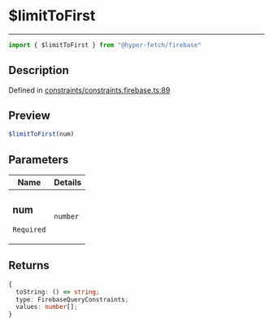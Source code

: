 

# $limitToFirst

<div class="api-docs__separator" data-reactroot="">

---

</div><div class="api-docs__import" data-reactroot="">

```ts
import { $limitToFirst } from "@hyper-fetch/firebase"
```

</div><div class="api-docs__section">

## Description

</div><div class="api-docs__description"><span class="api-docs__do-not-parse">



</span></div><p class="api-docs__definition">

Defined in [constraints/constraints.firebase.ts:89](https://github.com/BetterTyped/hyper-fetch/blob/c3e2c45/packages/adapter-firebase/src/constraints/constraints.firebase.ts#L89)

</p><div class="api-docs__section">

## Preview

</div><div class="api-docs__preview fn">

```ts
$limitToFirst(num)
```

</div><div class="api-docs__section">

## Parameters

</div><div class="api-docs__parameters"><table><thead><tr><th>Name</th><th>Details</th></tr></thead><tbody><tr param-data="num"><td class="api-docs__param-name required">

### num 

`Required`

</td><td class="api-docs__param-type">

`number`

</td></tr></tbody></table></div><div class="api-docs__section">

## Returns

</div><div class="api-docs__returns">

```ts
{
  toString: () => string;
  type: FirebaseQueryConstraints;
  values: number[];
}
```

</div>